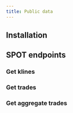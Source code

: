 ```yaml
---
title: Public data
---
```



<RepoBadges artifact="vision" />

## Installation

<ArtifactInstall repo="vision" />

## SPOT endpoints

### Get klines

<Tabs>
    <TabItem value="zip" label="Zipped">
        <Tabs>
            <TabItem value="monthly" label="Monthly">
                <Examples
                    client="VisionSpotClient"
                    method="getKlines"
                    responseType="ZipInputStream"
                    format="getZip"
                    requestParameters={["symbol", "CandlestickInterval", "year", "month"]}
                />
            </TabItem>
            <TabItem value="daily" label="Daily">
                <Examples
                    client="VisionSpotClient"
                    method="getKlines"
                    responseType="ZipInputStream"
                    format="getZip"
                    requestParameters={["symbol", "CandlestickInterval", "year", "month", "day"]}
                />
            </TabItem>
        </Tabs>
    </TabItem>
    <TabItem value="csv" label="In a 2d list format">
        <Tabs>
            <TabItem value="monthly" label="Monthly">
                <Examples
                    client="VisionSpotClient"
                    method="getKlines"
                    responseType="List<List<String>>"
                    format="getCSV"
                    requestParameters={["symbol", "CandlestickInterval", "year", "month"]}
                />
            </TabItem>
            <TabItem value="daily" label="Daily">
                <Examples
                    client="VisionSpotClient"
                    method="getKlines"
                    responseType="List<List<String>>"
                    format="getCSV"
                    requestParameters={["symbol", "CandlestickInterval", "year", "month", "day"]}
                />
            </TabItem>
        </Tabs>
    </TabItem>
    <TabItem value="deserialized" label="Deserialized">
        <Tabs>
            <TabItem value="monthly" label="Monthly">
                <Examples
                    client="VisionSpotClient"
                    method="getKlines"
                    responseType="List<CandlestickBar>"
                    format="getData"
                    requestParameters={["symbol", "CandlestickInterval", "year", "month"]}
                />
            </TabItem>
            <TabItem value="daily" label="Daily">
                <Examples
                    client="VisionSpotClient"
                    method="getKlines"
                    responseType="List<CandlestickBar>"
                    format="getData"
                    requestParameters={["symbol", "CandlestickInterval", "year", "month", "day"]}
                />
            </TabItem>
        </Tabs>
    </TabItem>
    <TabItem value="checksum" label="Get Checksum">
        <Tabs>
            <TabItem value="monthly" label="Monthly">
                <Examples
                    client="VisionSpotClient"
                    method="getKlinesChecksum"
                    responseType="Checksum"
                    format="getChecksum"
                    requestParameters={["symbol", "CandlestickInterval", "year", "month"]}
                />
            </TabItem>
            <TabItem value="daily" label="Daily">
                <Examples
                    client="VisionSpotClient"
                    method="getKlinesChecksum"
                    responseType="Checksum"
                    format="getChecksum"
                    requestParameters={["symbol", "CandlestickInterval", "year", "month", "day"]}
                />
            </TabItem>
        </Tabs>
    </TabItem>
</Tabs>

### Get trades

<Tabs>
    <TabItem value="zip" label="Zipped">
        <Tabs>
            <TabItem value="monthly" label="Monthly">
                <Examples
                    client="VisionSpotClient"
                    method="getTrades"
                    responseType="ZipInputStream"
                    format="getZip"
                    requestParameters={["symbol", "year", "month"]}
                />
            </TabItem>
            <TabItem value="daily" label="Daily">
                <Examples
                    client="VisionSpotClient"
                    method="getTrades"
                    responseType="ZipInputStream"
                    format="getZip"
                    requestParameters={["symbol", "year", "month", "day"]}
                />
            </TabItem>
        </Tabs>
    </TabItem>
    <TabItem value="csv" label="In a 2d list format">
        <Tabs>
            <TabItem value="monthly" label="Monthly">
                <Examples
                    client="VisionSpotClient"
                    method="getTrades"
                    responseType="List<List<String>>"
                    format="getCSV"
                    requestParameters={["symbol", "year", "month"]}
                />
            </TabItem>
            <TabItem value="daily" label="Daily">
                <Examples
                    client="VisionSpotClient"
                    method="getTrades"
                    responseType="List<List<String>>"
                    format="getCSV"
                    requestParameters={["symbol", "year", "month", "day"]}
                />
            </TabItem>
        </Tabs>
    </TabItem>
    <TabItem value="deserialized" label="Deserialized">
        <Tabs>
            <TabItem value="monthly" label="Monthly">
                <Examples
                    client="VisionSpotClient"
                    method="getTrades"
                    responseType="List<Trade>"
                    format="getData"
                    requestParameters={["symbol", "year", "month"]}
                />
            </TabItem>
            <TabItem value="daily" label="Daily">
                <Examples
                    client="VisionSpotClient"
                    method="getTrades"
                    responseType="List<Trade>"
                    format="getData"
                    requestParameters={["symbol", "year", "month", "day"]}
                />
            </TabItem>
        </Tabs>
    </TabItem>
    <TabItem value="checksum" label="Get Checksum">
        <Tabs>
            <TabItem value="monthly" label="Monthly">
                <Examples
                    client="VisionSpotClient"
                    method="getTradesChecksum"
                    responseType="Checksum"
                    format="getChecksum"
                    requestParameters={["symbol", "year", "month"]}
                />
            </TabItem>
            <TabItem value="daily" label="Daily">
                <Examples
                    client="VisionSpotClient"
                    method="getTradesChecksum"
                    responseType="Checksum"
                    format="getChecksum"
                    requestParameters={["symbol", "year", "month", "day"]}
                />
            </TabItem>
        </Tabs>
    </TabItem>
</Tabs>

### Get aggregate trades

<Tabs>
    <TabItem value="zip" label="Zipped">
        <Tabs>
            <TabItem value="monthly" label="Monthly">
                <Examples
                    client="VisionSpotClient"
                    method="getAggTrades"
                    responseType="ZipInputStream"
                    format="getZip"
                    requestParameters={["symbol", "year", "month"]}
                />
            </TabItem>
            <TabItem value="daily" label="Daily">
                <Examples
                    client="VisionSpotClient"
                    method="getAggTrades"
                    responseType="ZipInputStream"
                    format="getZip"
                    requestParameters={["symbol", "year", "month", "day"]}
                />
            </TabItem>
        </Tabs>
    </TabItem>
    <TabItem value="csv" label="In a 2d list format">
        <Tabs>
            <TabItem value="monthly" label="Monthly">
                <Examples
                    client="VisionSpotClient"
                    method="getAggTrades"
                    responseType="List<List<String>>"
                    format="getCSV"
                    requestParameters={["symbol", "year", "month"]}
                />
            </TabItem>
            <TabItem value="daily" label="Daily">
                <Examples
                    client="VisionSpotClient"
                    method="getAggTrades"
                    responseType="List<List<String>>"
                    format="getCSV"
                    requestParameters={["symbol", "year", "month", "day"]}
                />
            </TabItem>
        </Tabs>
    </TabItem>
    <TabItem value="deserialized" label="Deserialized">
        <Tabs>
            <TabItem value="monthly" label="Monthly">
                <Examples
                    client="VisionSpotClient"
                    method="getAggTrades"
                    responseType="List<AggTrade>"
                    format="getData"
                    requestParameters={["symbol", "year", "month"]}
                />
            </TabItem>
            <TabItem value="daily" label="Daily">
                <Examples
                    client="VisionSpotClient"
                    method="getAggTrades"
                    responseType="List<AggTrade>"
                    format="getData"
                    requestParameters={["symbol", "year", "month", "day"]}
                />
            </TabItem>
        </Tabs>
    </TabItem>
    <TabItem value="checksum" label="Get Checksum">
        <Tabs>
            <TabItem value="monthly" label="Monthly">
                <Examples
                    client="VisionSpotClient"
                    method="getAggTradesChecksum"
                    responseType="Checksum"
                    format="getChecksum"
                    requestParameters={["symbol", "year", "month"]}
                />
            </TabItem>
            <TabItem value="daily" label="Daily">
                <Examples
                    client="VisionSpotClient"
                    method="getAggTradesChecksum"
                    responseType="Checksum"
                    format="getChecksum"
                    requestParameters={["symbol", "year", "month", "day"]}
                />
            </TabItem>
        </Tabs>
    </TabItem>
</Tabs>
